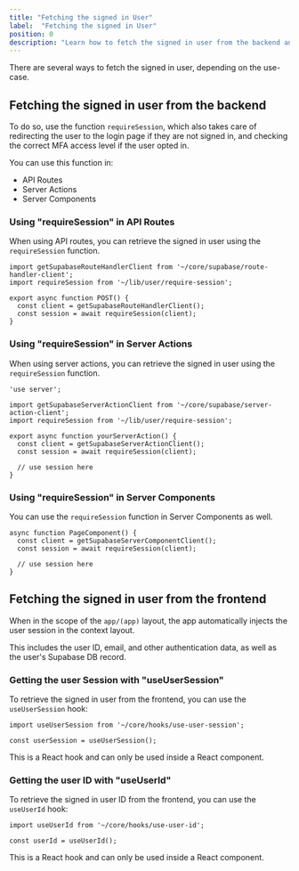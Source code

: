 ```yaml
---
title: "Fetching the signed in User"
label:  "Fetching the signed in User"
position: 0
description: "Learn how to fetch the signed in user from the backend and frontend."
---
```


There are several ways to fetch the signed in user, depending on the use-case.

## Fetching the signed in user from the backend

To do so, use the function `requireSession`, which also takes care of redirecting the user to the login page if they are not signed in, and checking the correct MFA access level if the user opted in.

You can use this function in:
- API Routes
- Server Actions
- Server Components

### Using "requireSession" in API Routes

When using API routes, you can retrieve the signed in user using the `requireSession` function.

```tsx
import getSupabaseRouteHandlerClient from '~/core/supabase/route-handler-client';
import requireSession from '~/lib/user/require-session';

export async function POST() {
  const client = getSupabaseRouteHandlerClient();
  const session = await requireSession(client);
}
```

### Using "requireSession" in Server Actions

When using server actions, you can retrieve the signed in user using the `requireSession` function.

```tsx
'use server';

import getSupabaseServerActionClient from '~/core/supabase/server-action-client';
import requireSession from '~/lib/user/require-session';

export async function yourServerAction() {
  const client = getSupabaseServerActionClient();
  const session = await requireSession(client);

  // use session here
}
```

### Using "requireSession" in Server Components

You can use the `requireSession` function in Server Components as well.

```tsx
async function PageComponent() {
  const client = getSupabaseServerComponentClient();
  const session = await requireSession(client);

  // use session here
}
```

## Fetching the signed in user from the frontend

When in the scope of the `app/(app)` layout, the app automatically injects the user session in the context layout.

This includes the user ID, email, and other authentication data, as well as the user's Supabase DB record.

### Getting the user Session with "useUserSession"

To retrieve the signed in user from the frontend, you can use the `useUserSession` hook:

```tsx
import useUserSession from '~/core/hooks/use-user-session';

const userSession = useUserSession();
```

This is a React hook and can only be used inside a React component.

### Getting the user ID with "useUserId"

To retrieve the signed in user ID from the frontend, you can use the `useUserId` hook:

```tsx
import useUserId from '~/core/hooks/use-user-id';

const userId = useUserId();
```

This is a React hook and can only be used inside a React component.
